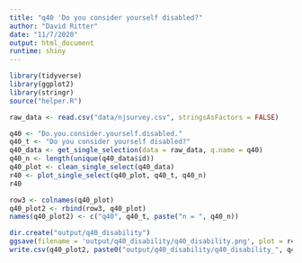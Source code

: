 ```yaml
---
title: "q40 'Do you consider yourself disabled?"
author: "David Ritter"
date: "11/7/2020"
output: html_document
runtime: shiny
---
```


```r
library(tidyverse)
library(ggplot2)
library(stringr)
source("helper.R")
```

```r
raw_data <- read.csv("data/njsurvey.csv", stringsAsFactors = FALSE)
```

```r
q40 <- "Do.you.consider.yourself.disabled."
q40_t <- "Do you consider yourself disabled?"
q40_data <- get_single_selection(data = raw_data, q.name = q40)
q40_n <- length(unique(q40_data$id))
q40_plot <- clean_single_select(q40_data)
r40 <- plot_single_select(q40_plot, q40_t, q40_n)
r40
```

```r
row3 <- colnames(q40_plot)
q40_plot2 <- rbind(row3, q40_plot)
names(q40_plot2) <- c("q40", q40_t, paste("n = ", q40_n))
```

```r
dir.create("output/q40_disability")
ggsave(filename = 'output/q40_disability/q40_disability.png', plot = r40, device = 'png')
write.csv(q40_plot2, paste0("output/q40_disability/q40_disability_", q40_n,".csv"), row.names=F)
```
